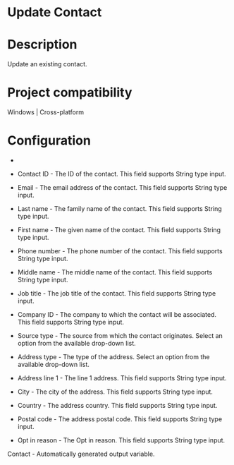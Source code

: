 ﻿# Update Contact

# Description

Update an existing contact.

# Project compatibility

Windows | Cross-platform

# Configuration

* 
* Contact ID - The ID of the contact. This field supports String type input.
* Email - The email address of the contact. This field supports String type input.
* Last name - The family name of the contact. This field supports String type input.
* First name - The given name of the contact. This field supports String type input.
* Phone number - The phone number of the contact. This field supports String type input.







* Middle name - The middle name of the contact. This field supports String type input.
* Job title - The job title of the contact. This field supports String type input.
* Company ID - The company to which the contact will be associated. This field supports String type input.
* Source type - The source from which the contact originates. Select an option from the available drop-down list.
* Address type - The type of the address. Select an option from the available drop-down list.
* Address line 1 - The line 1 address. This field supports String type input.
* City - The city of the address. This field supports String type input.
* Country - The address country. This field supports String type input.
* Postal code - The address postal code. This field supports String type input.
* Opt in reason - The Opt in reason. This field supports String type input.



Contact - Automatically generated output variable.
